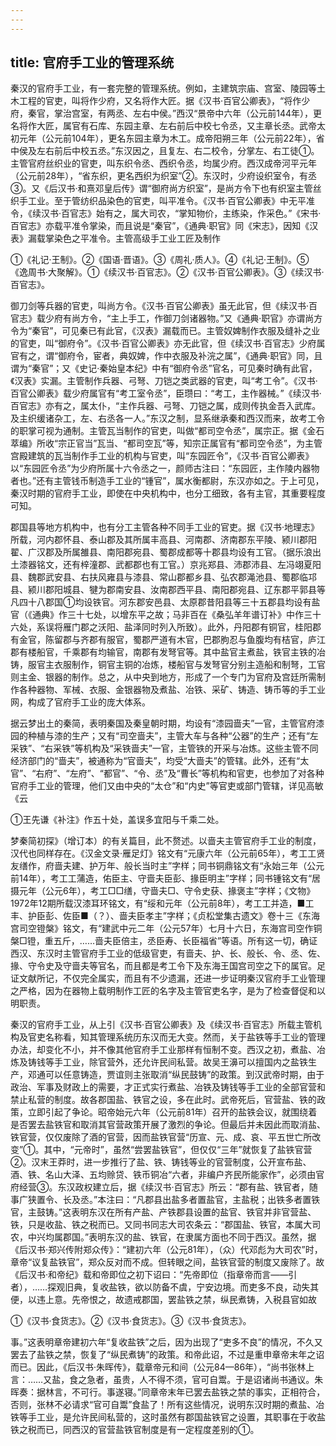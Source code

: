 ```yaml
---
---
---
```

title: 官府手工业的管理系统
---



秦汉的官府手工业，有一套完整的管理系统。例如，主建筑宗庙、宫室、陵园等土木工程的官吏，叫将作少府，又名将作大匠。据《汉书·百官公卿表》，“将作少府，秦官，掌治宫室，有两丞、左右中侯。”西汉“景帝中六年（公元前144年），更名将作大匠，属官有石库、东园主章、左右前后中校七令丞，又主章长丞。武帝太初元年（公元前104年），更名东园主章为木工。成帝阳朔三年（公元前22年），省中侯及左右前后中校五丞。”东汉因之，且复左、右二校令，分掌左、右工徒①。主管官府丝织业的官吏，叫东织令丞、西织令丞，均属少府。西汉成帝河平元年（公元前28年），“省东织，更名西织为织室”②。东汉时，少府设织室令，有丞③。又《后汉书·和熹邓皇后传》谓“御府尚方织室”，是尚方令下也有织室主管丝织手工业。至于管纺织品染色的官吏，叫平准令。《汉书·百官公卿表》中无平准令，《续汉书·百官志》始有之，属大司农，“掌知物价，主练染，作采色。”《宋书·百官志》亦载平准令掌染，而且说是“秦官”，《通典·职官》同《宋志》，因知《汉表》漏载掌染色之平准令。主管高级手工业工匠及制作

①《礼记·王制》。②《国语·晋语》。③《周礼·质人》。④《礼记·王制》。⑤《逸周书·大聚解》。①《续汉书·百官志》。②《汉书·百官公卿表》。③《续汉书·百官志》。

御刀剑等兵器的官吏，叫尚方令。《汉书·百官公卿表》虽无此官，但《续汉书·百官志》载少府有尚方令，“主上手工，作御刀剑诸器物。”又《通典·职官》亦谓尚方令为“秦官”，可见秦已有此官，《汉表》漏载而已。主管奴婢制作衣服及缝补之业的官吏，叫“御府令”。《汉书·百官公卿表》亦无此官，但《续汉书·百官志》少府属官有之，谓“御府令，宦者，典奴婢，作中衣服及补浣之属”，《通典·职官》同，且谓为“秦官”；又《史记·秦始皇本纪》中有“御府令丞”官名，可见秦时确有此官，《汉表》实漏。主管制作兵器、弓弩、刀铠之类武器的官吏，叫“考工令”。《汉书·百官公卿表》载少府属官有“考工室令丞”，臣瓒曰：“考工，主作器械。”《续汉书·百官志》亦有之，属太仆，“主作兵器、弓弩、刀铠之属，成则传执金吾入武库。及主织缓诸杂工，左、右丞各一人。”东汉之制，显系继承秦和西汉而来，故考工令的职掌可视为通制。主管瓦当制作的官吏，叫做“都司空令丞”，属宗正。据《金石萃编》所收“宗正官当”瓦当、“都司空瓦”等，知宗正属官有“都司空令丞”，为主管宫殿建筑的瓦当制作手工业的机构与官吏，叫“东园匠令”，《汉书·百官公卿表》以“东园匠令丞”为少府所属十六令丞之一，颜师古注曰：“东园匠，主作陵内器物者也。”还有主管钱币制造手工业的“锺官”，属水衡都尉，东汉亦如之。于上可见，秦汉时期的官府手工业，即使在中央机构中，也分工细致，各有主官，其重要程度可知。

郡国县等地方机构中，也有分工主管各种不同手工业的官吏。据《汉书·地理志》所载，河内郡怀县、泰山郡及其所属丰高县、河南郡、济南郡东平陵、颍川郡阳翟、广汉郡及所属雒县、南阳郡宛县、蜀郡成都等十郡县均设有工官。（据乐浪出土漆器铭文，还有梓潼郡、武都郡也有工官。）京兆郑县、沛郡沛县、左冯翊夏阳县、魏郡武安县、右扶风雍县与漆县、常山郡都乡县、弘农郡渑池县、蜀郡临邛县、颍川郡阳城县、犍为郡南安县、汝南郡西平县、南阳郡宛县、辽东郡平郭县等凡四十八郡国①均设铁官。河东郡安邑县、太原郡昔阳县等三十五郡县均设有盐官（《通典》作三十七处，以增东平之故；马非百在《桑弘羊年谱订补》中作三十六处，系误将雁门郡之沃阳、盐泽同时列入所致）。此外，丹阳郡有铜官，桂阳郡有金官，陈留郡与齐郡有服官，蜀郡严道有木官，巴郡朐忍与鱼腹均有桔官，庐江郡有楼船官，千乘郡有均输官，南郡有发弩官等。其中盐官主煮盐，铁官主铁的冶铸，服官主衣服制作，铜官主铜的冶炼，楼船官与发弩官分别主造船和制弩，工官则主金、银器的制作。总之，从中央到地方，形成了一个专门为官府及宫廷所需制作各种器物、军械、衣服、金银器物及煮盐、冶铁、采矿、铸造、铸币等的手工业网，构成了官府手工业的庞大体系。

据云梦出土的秦简，表明秦国及秦皇朝时期，均设有“漆园啬夫”一官，主管官府漆园的种植与漆的生产；又有“司空啬夫”，主管大车与各种“公器”的生产；还有“左采铁”、“右采铁”等机构及“采铁啬夫”一官，主管铁的开采与冶炼。这些主管不同经济部门的“啬夫”，被通称为“官啬夫”，均受“大啬夫”的管辖。此外，还有“太官”、“右府”、“左府”、“都官”、“令、丞”及“曹长”等机构和官吏，也参加了对各种官府手工业的管理，他们又由中央的“太仓”和“内史”等官吏或部门管辖，详见高敏《云

①王先谦《补注》作五十处，盖误多宜阳与千乘二处。

梦秦简初探》（增订本）的有关篇目，此不赘述。以啬夫主管官府手工业的制度，汉代也同样存在。《汉金文录·雁足灯》铭文有“元康六年（公元前65年），考工工贤友缮作，府啬夫建、护万年、般长当时主”字样；同书铜鼎铭文有“永始三年（公元前14年），考工工蒲造，佑臣主、守啬夫臣彭、掾臣明主”字样；同书锺铭文有“居摄元年（公元6年），考工□□缮，守啬夫□、守令史获、掾褒主”字样；《文物》1972年12期所载汉漆耳环铭文，有“绥和元年（公元前8年），考工工并造，■工丰、护臣彭、佐臣■（？）、啬夫臣孝主”字样；《贞松堂集古遗文》卷十三《东海宫司空镫槃》铭文，有“建武中元二年（公元57年）七月十六日，东海宫司空作铜槃□镫，重五斤，……啬夫臣倍主，丞臣寿、长臣福省”等语。所有这一切，确证西汉、东汉时主管官府手工业的低级官吏，有啬夫、护、长、般长、令、丞、佐、掾、守令史及守啬夫等官名，而且都是考工令下及东海王国宫司空之下的属官。足证文献所记，不仅完全属实，而且有不少遗漏，还进一步证明秦汉官府手工业管理之严格，因为在器物上载明制作工匠的名字及主管官吏名字，是为了检查督促和以明职责。

秦汉的官府手工业，从上引《汉书·百官公卿表》及《续汉书·百官志》所载主管机构及官吏名称看，知其管理系统历东汉而无大变。然而，关于盐铁等手工业的管理办法，却变化不小，并不像其他官府手工业那样有恒制不变。西汉之初，煮盐、冶炼及铸钱等手工业，除官营外，还允许民间私营。故吴王濞可以擅国内之盐铁生产，邓通可以任意铸造，贾谊则主张取消“纵民鼓铸”的政策。到汉武帝时期，由于政治、军事及财政上的需要，才正式实行煮盐、冶铁及铸钱等手工业的全部官营和禁止私营的制度。故各郡国盐、铁官之设，多在此时。武帝死后，官营盐、铁的政策，立即引起了争论。昭帝始元六年（公元前81年）召开的盐铁会议，就围绕着是否罢去盐铁官和取消其官营政策开展了激烈的争论。但最后并未因此而取消盐、铁官营，仅仅废除了酒的官营，因而盐铁官营“历宣、元、成、哀、平五世亡所改变”①。其中，“元帝时”，虽然“尝罢盐铁官”，但仅仅“三年”就恢复了盐铁官营②。汉末王莽时，进一步推行了盐、铁、铸钱等业的官营制度，公开宣布盐、酒、铁、名山大泽、五均赊贷、铁币铜冶“六者，非编户齐民所能家作”，必须由官府经营③。东汉政权建立后，据《续汉书·百官志》所云：“郡有盐、铁官者，随事广狭置令、长及丞。”本注曰：“凡郡县出盐多者置盐官，主盐税；出铁多者置铁官，主鼓铸。”这表明东汉在所有产盐、产铁郡县设置的盐官、铁官并非官营盐、铁，只是收盐、铁之税而已。又同书同志大司农条云：“郡国盐、铁官，本属大司农，中兴均属郡国。”表明东汉的盐、铁官，在隶属方面也不同于西汉。虽然，据《后汉书·郑兴传附郑众传》：“建初六年（公元81年），（众）代邓彪为大司农”时，章帝“议复盐铁官”，郑众反对而不成。但转眼之间，盐铁官营的制度又废除了。故《后汉书·和帝纪》载和帝即位之初下诏曰：“先帝即位（指章帝而言——引者），……探观旧典，复收盐铁，欲以防备不虞，宁安边境。而吏多不良，动失其便，以违上意。先帝恨之，故遗戒郡国，罢盐铁之禁，纵民煮铸，入税县官如故

①《汉书·食货志》。②《汉书·食货志》。③《汉书·食货志》。

事。”这表明章帝建初六年“复收盐铁”之后，因为出现了“吏多不良”的情况，不久又罢去了盐铁之禁，恢复了“纵民煮铸”的政策。和帝此诏，不过是重申章帝末年之诏而已。因此，《后汉书·朱晖传》，载章帝元和间（公元84—86年），“尚书张林上言：……又盐，食之急者，虽贵，人不得不须，官可自鬻。于是诏诸尚书通议。朱晖奏：据林言，不可行。事遂寝。”同章帝末年已罢去盐铁之禁的事实，正相符合，否则，张林不必请求“官可自鬻”食盐了！所有这些情况，说明东汉时期的煮盐、冶铁等手工业，是允许民间私营的，这时虽然有郡国盐铁官之设置，其职事在于收盐铁之税而已，同西汉的官营盐铁官制度是有一定程度差别的①。